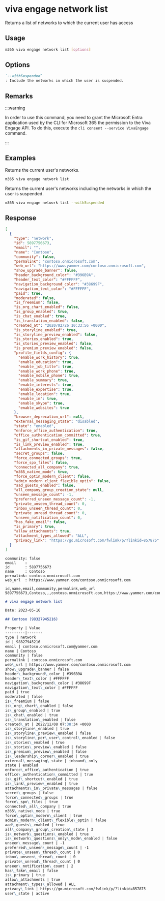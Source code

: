 
# viva engage network list

Returns a list of networks to which the current user has access

## Usage

```sh
m365 viva engage network list [options]
```

## Options

```md definition-list
`--withSuspended`
: Include the networks in which the user is suspended.
```

<Global />

## Remarks

:::warning

In order to use this command, you need to grant the Microsoft Entra application used by the CLI for Microsoft 365 the permission to the Viva Engage API. To do this, execute the `cli consent --service VivaEngage` command.

:::

## Examples

Returns the current user's networks.

```sh
m365 viva engage network list
```

Returns the current user's networks including the networks in which the user is suspended.

```sh
m365 viva engage network list --withSuspended
```

## Response

<Tabs>
  <TabItem value="JSON">

  ```json
  [
    {
      "type": "network",
      "id": 5897756673,
      "email": "",
      "name": "Contoso",
      "community": false,
      "permalink": "contoso.onmicrosoft.com",
      "web_url": "https://www.yammer.com/contoso.onmicrosoft.com",
      "show_upgrade_banner": false,
      "header_background_color": "#396B9A",
      "header_text_color": "#FFFFFF",
      "navigation_background_color": "#38699F",
      "navigation_text_color": "#FFFFFF",
      "paid": true,
      "moderated": false,
      "is_freemium": false,
      "is_org_chart_enabled": false,
      "is_group_enabled": true,
      "is_chat_enabled": true,
      "is_translation_enabled": false,
      "created_at": "2020/02/26 10:33:56 +0000",
      "is_storyline_enabled": true,
      "is_storyline_preview_enabled": false,
      "is_stories_enabled": true,
      "is_stories_preview_enabled": false,
      "is_premium_preview_enabled": false,
      "profile_fields_config": {
        "enable_work_history": true,
        "enable_education": true,
        "enable_job_title": true,
        "enable_work_phone": true,
        "enable_mobile_phone": true,
        "enable_summary": true,
        "enable_interests": true,
        "enable_expertise": true,
        "enable_location": true,
        "enable_im": true,
        "enable_skype": true,
        "enable_websites": true
      },
      "browser_deprecation_url": null,
      "external_messaging_state": "disabled",
      "state": "enabled",
      "enforce_office_authentication": true,
      "office_authentication_committed": true,
      "is_gif_shortcut_enabled": true,
      "is_link_preview_enabled": true,
      "attachments_in_private_messages": false,
      "secret_groups": false,
      "force_connected_groups": true,
      "force_spo_files": false,
      "connected_all_company": true,
      "m365_native_mode": true,
      "force_optin_modern_client": false,
      "admin_modern_client_flexible_optin": false,
      "aad_guests_enabled": false,
      "all_company_group_creation_state": null,
      "unseen_message_count": -1,
      "preferred_unseen_message_count": -1,
      "private_unseen_thread_count": 0,
      "inbox_unseen_thread_count": 0,
      "private_unread_thread_count": 0,
      "unseen_notification_count": 0,
      "has_fake_email": false,
      "is_primary": true,
      "allow_attachments": true,
      "attachment_types_allowed": "ALL",
      "privacy_link": "https://go.microsoft.com/fwlink/p/?linkid=857875"
    }
  ]
  ```

  </TabItem>
  <TabItem value="Text">

  ```text
  community: false
  email    :
  id       : 5897756673
  name     : Contoso
  permalink: contoso.onmicrosoft.com
  web_url  : https://www.yammer.com/contoso.onmicrosoft.com
  ```

  </TabItem>
  <TabItem value="CSV">

  ```csv
  id,name,email,community,permalink,web_url
  5897756673,Contoso,,,contoso.onmicrosoft.com,https://www.yammer.com/contoso.onmicrosoft.com
  ```

  </TabItem>
  <TabItem value="Markdown">

  ```md
  # viva engage network list

  Date: 2023-05-16

  ## Contoso (98327945216)

  Property | Value
  ---------|-------
  type | network
  id | 98327945216
  email | contoso.onmicrosoft.com@yammer.com
  name | Contoso
  community | false
  permalink | contoso.onmicrosoft.com
  web\_url | https://www.yammer.com/contoso.onmicrosoft.com
  show\_upgrade\_banner | false
  header\_background\_color | #396B9A
  header\_text\_color | #FFFFFF
  navigation\_background\_color | #38699F
  navigation\_text\_color | #FFFFFF
  paid | true
  moderated | false
  is\_freemium | false
  is\_org\_chart\_enabled | false
  is\_group\_enabled | true
  is\_chat\_enabled | true
  is\_translation\_enabled | false
  created\_at | 2022/12/08 07:38:34 +0000
  is\_storyline\_enabled | true
  is\_storyline\_preview\_enabled | false
  is\_storyline\_per\_user\_control\_enabled | false
  is\_stories\_enabled | true
  is\_stories\_preview\_enabled | false
  is\_premium\_preview\_enabled | false
  is\_leadership\_corner\_enabled | true
  external\_messaging\_state | inbound\_only
  state | enabled
  enforce\_office\_authentication | true
  office\_authentication\_committed | true
  is\_gif\_shortcut\_enabled | true
  is\_link\_preview\_enabled | true
  attachments\_in\_private\_messages | false
  secret\_groups | false
  force\_connected\_groups | true
  force\_spo\_files | true
  connected\_all\_company | true
  m365\_native\_mode | true
  force\_optin\_modern\_client | true
  admin\_modern\_client\_flexible\_optin | false
  aad\_guests\_enabled | true
  all\_company\_group\_creation\_state | 3
  is\_network\_questions\_enabled | true
  is\_network\_questions\_only\_mode\_enabled | false
  unseen\_message\_count | -1
  preferred\_unseen\_message\_count | -1
  private\_unseen\_thread\_count | 0
  inbox\_unseen\_thread\_count | 0
  private\_unread\_thread\_count | 0
  unseen\_notification\_count | 2
  has\_fake\_email | false
  is\_primary | true
  allow\_attachments | true
  attachment\_types\_allowed | ALL
  privacy\_link | https://go.microsoft.com/fwlink/p/?linkid=857875
  user\_state | active
  ```

  </TabItem>
</Tabs>

